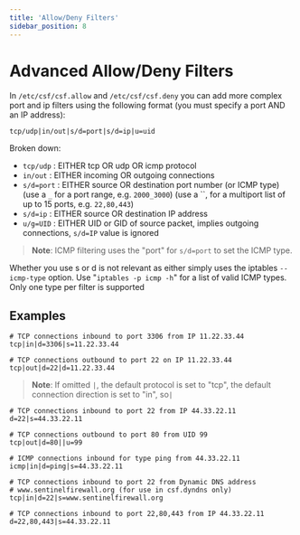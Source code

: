 ```yaml
---
title: 'Allow/Deny Filters'
sidebar_position: 8
---
```


# Advanced Allow/Deny Filters

In `/etc/csf/csf.allow` and `/etc/csf/csf.deny` you can add more complex port and ip filters using the following format (you must specify a port AND an IP address):

```
tcp/udp|in/out|s/d=port|s/d=ip|u=uid
```

Broken down:

- `tcp/udp`  : EITHER tcp OR udp OR icmp protocol
- `in/out`   : EITHER incoming OR outgoing connections
- `s/d=port` : EITHER source OR destination port number (or ICMP type)
           (use a `_` for a port range, e.g. `2000_3000`)
           (use a ``, for a multiport list of up to 15 ports, e.g. `22,80,443`)
- `s/d=ip`   : EITHER source OR destination IP address
- `u/g=UID`  : EITHER UID or GID of source packet, implies outgoing connections,
           `s/d=IP` value is ignored

> **Note**: ICMP filtering uses the "port" for `s/d=port` to set the ICMP type.

Whether you use s or d is not relevant as either simply uses the iptables `--icmp-type` option. Use "`iptables -p icmp -h`" for a list of valid ICMP types.
Only one type per filter is supported

## Examples

```
# TCP connections inbound to port 3306 from IP 11.22.33.44
tcp|in|d=3306|s=11.22.33.44
```

```
# TCP connections outbound to port 22 on IP 11.22.33.44
tcp|out|d=22|d=11.22.33.44
```

> **Note**: If omitted `|`, the default protocol is set to "tcp", the default connection
direction is set to "in", so`|`

```
# TCP connections inbound to port 22 from IP 44.33.22.11
d=22|s=44.33.22.11
```

```
# TCP connections outbound to port 80 from UID 99
tcp|out|d=80||u=99
```

```
# ICMP connections inbound for type ping from 44.33.22.11
icmp|in|d=ping|s=44.33.22.11
```

```
# TCP connections inbound to port 22 from Dynamic DNS address
# www.sentinelfirewall.org (for use in csf.dyndns only)
tcp|in|d=22|s=www.sentinelfirewall.org
```
```
# TCP connections inbound to port 22,80,443 from IP 44.33.22.11
d=22,80,443|s=44.33.22.11
```
